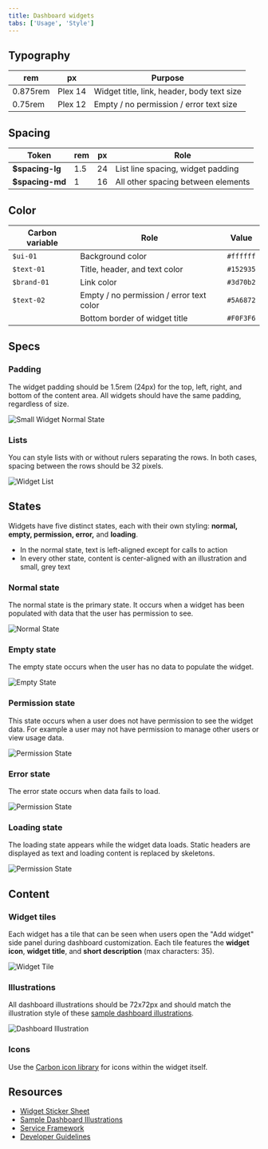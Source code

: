 ```yaml
---
title: Dashboard widgets
tabs: ['Usage', 'Style']
---
```


## Typography

| rem      | px      | Purpose                                    |
| -------- | ------- | ------------------------------------------ |
| 0.875rem | Plex 14 | Widget title, link, header, body text size |
| 0.75rem  | Plex 12 | Empty / no permission / error text size    |

## Spacing

| Token            | rem | px  | Role                               |
| ---------------- | --- | --- | ---------------------------------- |
| **\$spacing-lg** | 1.5 | 24  | List line spacing, widget padding  |
| **\$spacing-md** | 1   | 16  | All other spacing between elements |

## Color

| Carbon variable | Role                                     | Value     |
| --------------- | ---------------------------------------- | --------- |
| `$ui-01`        | Background color                         | `#ffffff` |
| `$text-01`      | Title, header, and text color            | `#152935` |
| `$brand-01`     | Link color                               | `#3d70b2` |
| `$text-02`      | Empty / no permission / error text color | `#5A6872` |
|                 | Bottom border of widget title            | `#F0F3F6` |

## Specs

### Padding

The widget padding should be 1.5rem (24px) for the top, left, right, and bottom of the content area. All widgets should have the same padding, regardless of size.

![Small Widget Normal State](images/normal_state_small.png)

### Lists

You can style lists with or without rulers separating the rows. In both cases, spacing between the rows should be 32 pixels.

![Widget List](images/list_widget.png)

## States

Widgets have five distinct states, each with their own styling: <b>normal, empty, permission, error,</b> and <b>loading</b>.

- In the normal state, text is left-aligned except for calls to action
- In every other state, content is center-aligned with an illustration and small, grey text

### Normal state

The normal state is the primary state. It occurs when a widget has been populated with data that the user has permission to see.

![Normal State](images/normal_state_small.png)

### Empty state

The empty state occurs when the user has no data to populate the widget.

![Empty State](images/empty_state_small.png)

### Permission state

This state occurs when a user does not have permission to see the widget data. For example a user may not have permission to manage other users or view usage data.

![Permission State](images/permission_state_small.png)

### Error state

The error state occurs when data fails to load.

![Permission State](images/error_state_small.png)

### Loading state

The loading state appears while the widget data loads. Static headers are displayed as text and loading content is replaced by skeletons.

![Permission State](images/loading_state_small.png)

## Content

### Widget tiles

Each widget has a tile that can be seen when users open the "Add widget" side panel during dashboard customization. Each tile features the <b>widget icon</b>, <b>widget title</b>, and <b>short description</b> (max characters: 35).

![Widget Tile](images/widget_tile.png)

### Illustrations

All dashboard illustrations should be 72x72px and should match the illustration style of these [sample dashboard illustrations](https://ibm.box.com/s/f2efq7ylbuwlfwnpwdqzk45c6mkz17bc).

![Dashboard Illustration](images/small_empty_plain.png)

### Icons

Use the [Carbon icon library](/guidelines/iconography/library) for icons within the widget itself.

## Resources

- [Widget Sticker Sheet](https://ibm.box.com/s/13qdd7bgbhg7fv9xfty7g3ho9wtkwxdh)
- [Sample Dashboard Illustrations](https://ibm.box.com/s/f2efq7ylbuwlfwnpwdqzk45c6mkz17bc)
- [Service Framework](https://cloud.ibm.com/docs/service-framework?topic=service-framework-user-experience-ux-#ux015-dashboard-widgets)
- [Developer Guidelines](https://test.cloud.ibm.com/docs/developing/get-coding/console-sdk?topic=onboarding-step1-build)
